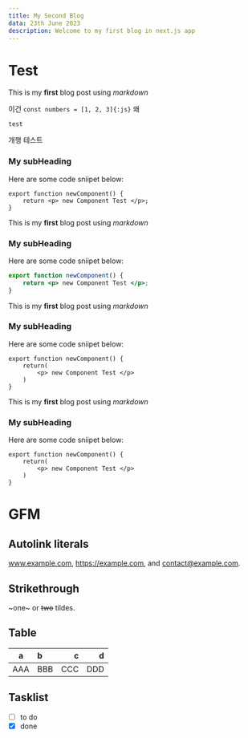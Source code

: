 ```yaml
---
title: My Second Blog
data: 23th June 2023
description: Welcome to my first blog in next.js app
---
```


# Test


This is my **first** blog post using _markdown_

이건 `const numbers = [1, 2, 3]{:js}` 왜

```
test
```

개행 테스트

### My subHeading

Here are some code sniipet below:

```tsx showLineNumbers
export function newComponent() {
    return <p> new Component Test </p>;
}
```

This is my **first** blog post using _markdown_

### My subHeading

Here are some code sniipet below:

```jsx
export function newComponent() {
    return <p> new Component Test </p>;
}
```

This is my **first** blog post using _markdown_

### My subHeading

Here are some code sniipet below:

```
export function newComponent() {
    return(
        <p> new Component Test </p>
    )
}
```

This is my **first** blog post using _markdown_

### My subHeading

Here are some code sniipet below:

```
export function newComponent() {
    return(
        <p> new Component Test </p>
    )
}
```

# GFM

## Autolink literals

www.example.com, https://example.com, and contact@example.com.

## Strikethrough

~one~ or ~~two~~ tildes.

## Table

| a   | b   |   c |   d |
| --- | :-- | --: | --: |
| AAA | BBB | CCC | DDD |

## Tasklist

-   [ ] to do
-   [x] done
